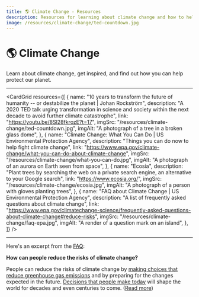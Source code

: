 ```yaml
---
title: 🌎 Climate Change - Resources
description: Resources for learning about climate change and how to help protect our planet.
image: /resources/climate-change/ted-countdown.jpg
---
```



# 🌎 Climate Change

Learn about climate change, get inspired, and find out how you can help protect our planet.

---

<CardGrid
  resources={[
    {
      name: "10 years to transform the future of humanity -- or destabilize the planet | Johan Rockström",
      description:
        "A 2020 TED talk urging transformation in science and society within the next decade to avoid further climate catastrophe",
      link: "https://youtu.be/8Sl28fkrozE?t=17",
      imgSrc: "/resources/climate-change/ted-countdown.jpg",
      imgAlt: "A photograph of a tree in a broken glass dome",
    },
    {
      name: "Climate Change: What You Can Do | US Environmental Protection Agency",
      description: "Things you can do now to help fight climate change",
      link: "https://www.epa.gov/climate-change/what-you-can-do-about-climate-change",
      imgSrc: "/resources/climate-change/what-you-can-do.jpg",
      imgAlt: "A photograph of an aurora on Earth seen from space",
    },
    {
      name: "Ecosia",
      description:
        "Plant trees by searching the web on a private search engine, an alternative to your Google search",
      link: "https://www.ecosia.org/",
      imgSrc: "/resources/climate-change/ecosia.jpg",
      imgAlt: "A photograph of a person with gloves planting trees",
    },
    {
      name: "FAQ about Climate Change | US Environmental Protection Agency",
      description: "A list of frequently asked questions about climate change",
      link: "https://www.epa.gov/climatechange-science/frequently-asked-questions-about-climate-change#reduce-risks",
      imgSrc: "/resources/climate-change/faq-epa.jpg",
      imgAlt: "A render of a question mark on an island",
    },
  ]}
/>

---

Here's an excerpt from the [FAQ](https://www.epa.gov/climatechange-science/frequently-asked-questions-about-climate-change#reduce-risks):

**How can people reduce the risks of climate change?**

People can reduce the risks of climate change by [making choices that reduce greenhouse gas emissions](https://www.epa.gov/climate-change/what-you-can-do-about-climate-change) and by preparing for the changes expected in the future. [Decisions that people make today](https://youtu.be/8Sl28fkrozE?t=17) will shape the world for decades and even centuries to come. ([Read more](https://www.epa.gov/climatechange-science/frequently-asked-questions-about-climate-change#reduce-risks:~:text=Solutions-,How%20can%20people%20reduce%20the%20risks%20of%20climate%20change%3F,-People%20can%20reduce))
